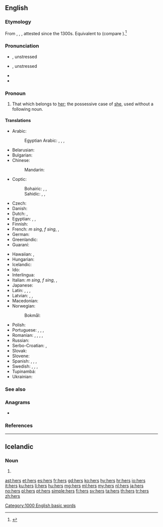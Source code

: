 ==English==
{{wikipedia}}

===Etymology===
From {{etyl|enm|en}} {{m|enm|hires}}, {{m|enm|heres}}, {{m|enm|hers}}, attested since the 1300s. Equivalent to {{suffix|her|s|lang=en}} (compare {{m|en|-'s}}).<ref>{{R:Etymonline}}</ref>

===Pronunciation===
* {{a|UK}} {{IPA|/ˈhɜːz/|lang=en}}, unstressed {{IPA|/əz/|lang=en}}
* {{a|US}} {{IPA|/ˈhɝz/|lang=en}}, unstressed {{IPA|/ɚz/|lang=en}}
* {{audio|en-us-hers.ogg|Audio (US)|lang=en}}
* {{rhymes|ɜː(ɹ)z|lang=en}}

===Pronoun===
{{head|en|pronoun|cat2=possessive pronouns|cat3=third person pronouns}}

# That which belongs to [[her]]; the possessive case of [[she]], used without a following noun.

====Translations====
{{trans-top|that which belongs to her}}
* Arabic: {{t|ar|لَهَا|m}}
*: Egyptian Arabic: {{t|arz|لها|tr=liha|sc=Arab}}, {{t|arz|بتاعها|m|tr=betaʕha|sc=Arab}}, {{t|arz|بتاعتها|f|tr=betaʕetha|sc=Arab}}, {{t|arz|بتوعها|p|tr=betoʕha|sc=Arab}}
* Belarusian: {{t|be|яе|tr=jajé}}
* Bulgarian: {{t|bg|неин|tr=néin}}
* Chinese:
*: Mandarin: {{t+|cmn|她|alt=她的|tr=tā-de|sc=Hani}}
* Coptic:
*: Bohairic: {{t|cop|ⲫⲱⲥ|m|tr=phōs}}, {{t|cop|ⲑⲱⲥ|f|tr=θōs}}, {{t|cop|ⲛⲟⲩⲥ|p|tr=nws}}
*: Sahidic: {{t|cop|ⲡⲱⲥ|m|tr=pōs}}, {{t|cop|ⲧⲱⲥ|f|tr=tōs}}, {{t|cop|ⲛⲟⲩⲥ|p|tr=nws}}
* Czech: {{t+|cs|její}}
* Danish: {{t+|da|hendes}}
* Dutch: {{t|nl|het hare}}, {{t|nl|de hare}}
* Egyptian: {{t|egy|𓅮𓄿𓇌𓋴|m|tr=pays}}, {{t|egy|𓏏𓄿𓇌𓋴|f|tr=tays}}, {{t|egy|𓈖𓄿𓄿𓇌𓋴|p|tr=nays}}
* Finnish: {{t+|fi|hänen}}
* French: {{t+check|fr|le sien}} ''m sing'', {{t+check|fr|la sienne}} ''f sing'', {{t+check|fr|les siens|m-p}}, {{t+check|fr|les siennes|f-p}}
* German: {{t+|de|ihr}}
* Greenlandic: {{t|kl|uuma}}
* Guaraní: {{t|gn|imba'e}}
{{trans-mid}}
* Hawaiian: {{t|haw|ona}}, {{t|haw|āna}}
* Hungarian: {{t+|hu|övé}}
* Icelandic: {{t+|is|hennar}}
* Ido: {{t+|io|elua}}
* Interlingua: {{t|ia|sue}}
* Italian: {{t-check|it|il suo}} ''m sing'', {{t-check|it|la sua}} ''f sing'', {{t-check|it|i suoi|m-p}}, {{t-check|it|le sue|f-p}}
* Japanese: {{t+|ja|彼女|alt=彼女の|tr=かのじょの, kanojo-no}}
* Latin: {{t+|la|suus}}, {{t+|la|eius}}, {{t|la|illius}}, {{t+|la|huius}}
* Latvian: {{t+|lv|viņas}}, {{t|lv|viņējs}}, {{t|lv|viņējais}}
* Macedonian: {{t|mk|нејзин|tr=néjzin}}
* Norwegian:
*: Bokmål: {{t+|nb|hennes}}
* Polish: {{t+|pl|jej}}
* Portuguese: {{t|pt|o seu|m}}, {{t|pt|a sua|f}}, {{t|pt|[[o]] [[dela]]|m}}, {{t|pt|[[a]] [[dela]]|f}}
* Romanian: {{t+|ro|ei|alt=a ei|f}}, {{t+|ro|său|alt=al său|m}}, {{t|ro|sa|alt=a sa|f}}, {{t|ro|săi|alt=ai săi|m-p}}, {{t+|ro|sale|alt=ale sale|f-p}}
* Russian: {{t+|ru|её}}
* Serbo-Croatian: {{t|sh|њен|sc=Cyrl}}, {{t|sh|njen}}
* Slovak: {{t|sk|jej}}
* Slovene: {{t+|sl|njén}}
* Spanish: {{t|es|el suyo|m}}, {{t|es|los suyos|m-p}}, {{t|es|la suya|f}}, {{t|es|las suyas|f-p}}
* Swedish: {{t+|sv|hennes}}, {{qualifier|reflexive}} {{t+|sv|sin|c}}, {{t+|sv|sitt|n}}, {{t+|sv|sina|p}}
* Tupinambá: {{t|tpn|i mba'e}}
* Ukrainian: {{t+|uk|її|tr=jijí}}
{{trans-bottom}}

===See also===
{{English personal pronouns}}

===Anagrams===
* {{l|en|resh}}

===References===
<references/>

[[Category:1000 English basic words]]

----

==Icelandic==

===Noun===
{{is-noun form}}

# {{is-inflection of|her|indef|gen|s}}

[[ast:hers]]
[[et:hers]]
[[es:hers]]
[[fr:hers]]
[[gd:hers]]
[[ko:hers]]
[[hy:hers]]
[[hr:hers]]
[[io:hers]]
[[it:hers]]
[[ku:hers]]
[[li:hers]]
[[hu:hers]]
[[mg:hers]]
[[ml:hers]]
[[my:hers]]
[[nl:hers]]
[[ja:hers]]
[[no:hers]]
[[pl:hers]]
[[pt:hers]]
[[simple:hers]]
[[fi:hers]]
[[sv:hers]]
[[ta:hers]]
[[th:hers]]
[[tr:hers]]
[[zh:hers]]